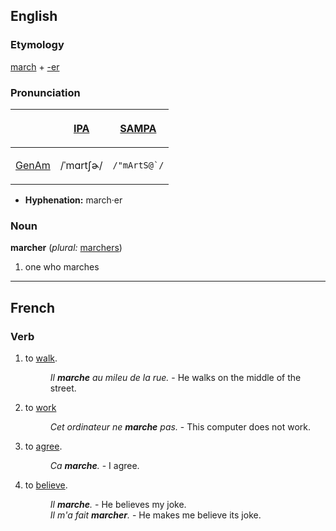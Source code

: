 ==English==
===Etymology===
[[march]] + [[-er]]

===Pronunciation===
{| border=1 cellpadding=5
! !! [[w:International Phonetic Alphabet|IPA]] !! [[w:SAMPA|SAMPA]]
|-
! [[GenAm]]
| /ˈmɑrtʃɚ/ || <tt>/"mArtS@`/</tt>
|}

*'''Hyphenation:''' march·er

===Noun===
'''marcher''' (''plural:'' [[marchers]])
# one who marches

----

==French ==
===Verb===
# to [[walk]].
#: ''Il '''marche''' au mileu de la rue.'' - He walks on the middle of the street.
# to [[work]]
#: ''Cet ordinateur ne  '''marche''' pas.'' - This computer does not work.
# to [[agree]].
#: ''Ca '''marche'''.'' - I agree.
# to [[believe]].
#: ''Il '''marche'''.'' - He believes my joke.
#: ''Il m'a fait '''marcher'''.'' - He makes me believe its joke.